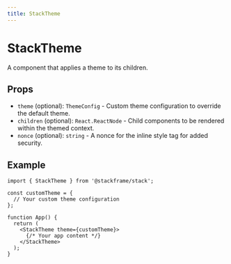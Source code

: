 ```yaml
---
title: StackTheme
---
```


# StackTheme

A component that applies a theme to its children.

## Props

- `theme` (optional): `ThemeConfig` - Custom theme configuration to override the default theme.
- `children` (optional): `React.ReactNode` - Child components to be rendered within the themed context.
- `nonce` (optional): `string` - A nonce for the inline style tag for added security.

## Example

```tsx
import { StackTheme } from '@stackframe/stack';

const customTheme = {
  // Your custom theme configuration
};

function App() {
  return (
    <StackTheme theme={customTheme}>
      {/* Your app content */}
    </StackTheme>
  );
}
```